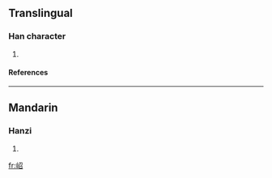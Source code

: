 ==Translingual==
===Han character===
{{Han char|rn=46|rad=山|as=05|sn=8|four=|canj=山尸竹口 (USHR), X山尸竹口 (XUSHR)}}
# {{defn|Han|sort=山05}}
====References====
{{Han ref|kx=0310.040|dkj=07982|hdz=10769.040|uh=5CB9|ud=23737}}
----
==Mandarin==
===Hanzi===
{{cmn-hanzi|pin=[[tiáo]] ([[tiao2]])|wg=[[t'iao2|t'iao<sup>2</sup>]]}}
# {{defn|Mandarin}}

[[fr:岹]]